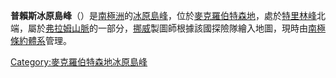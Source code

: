 {{expand|time=2014-01-02T17:04:25+00:00}}
{{unreferenced|time=2014-01-02T17:04:25+00:00}}
{{Coord|67|57|S|62|43|E||display=title}}

'''普賴斯冰原島峰'''（{{lang-en|Price Nunatak}}）是[[南極洲|南極洲]]的[[冰原島峰|冰原島峰]]，位於[[麥克羅伯特森地|麥克羅伯特森地]]，處於[[特里林峰|特里林峰]]北端，屬於[[弗拉姆山脈|弗拉姆山脈]]的一部分，[[挪威|挪威]]製圖師根據該國探險隊繪入地圖，現時由[[南極條約體系|南極條約體系]]管理。

{{DEFAULTSORT:Price Nunatak}}
[[Category:麥克羅伯特森地冰原島峰|Category:麥克羅伯特森地冰原島峰]]


{{MacRobertsonLand-geo-stub}}
